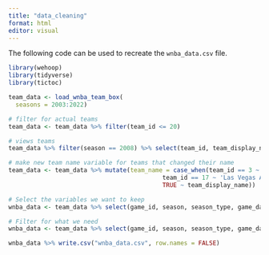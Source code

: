 ```yaml
---
title: "data_cleaning"
format: html
editor: visual
---
```


The following code can be used to recreate the `wnba_data.csv` file.

```r
library(wehoop)
library(tidyverse)
library(tictoc)
```

```r
team_data <- load_wnba_team_box(
  seasons = 2003:2022)
```

```r
# filter for actual teams
team_data <- team_data %>% filter(team_id <= 20)
```

```r
# views teams
team_data %>% filter(season == 2008) %>% select(team_id, team_display_name) %>% distinct() %>% arrange(team_id)
```

```r
# make new team name variable for teams that changed their name
team_data <- team_data %>% mutate(team_name = case_when(team_id == 3 ~ 'Dallas Wings',
                                           team_id == 17 ~ 'Las Vegas Aces',
                                           TRUE ~ team_display_name)) 
```

```r
# Select the variables we want to keep
wnba_data <- team_data %>% select(game_id, season, season_type, game_date, team_id, team_display_name, team_winner, opponent_team_id, team_home_away)
```

```r
# Filter for what we need
wnba_data <- team_data %>% select(game_id, season, season_type, game_date, team_id, team_display_name, team_winner, opponent_team_id, team_home_away)
```

```r
wnba_data %>% write.csv("wnba_data.csv", row.names = FALSE)
```
